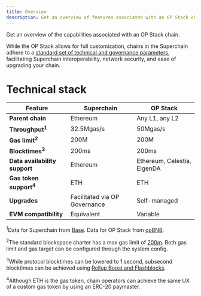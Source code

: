 ```yaml
---
title: Overview
description: Get an overview of features associated with an OP Stack chain
---
```


Get an overview of the capabilities associated with an OP Stack chain.

While the OP Stack allows for full customization, chains in the Superchain adhere to a [standard set of technical and governance parameters](/superchain/blockspace-charter), facilitating Superchain interoperability, network security, and ease of upgrading your chain.

# Technical stack

| Feature                           | Superchain                    | OP Stack                    |
| --------------------------------- | ----------------------------- | --------------------------- |
| **Parent chain**                  | Ethereum                      | Any L1, any L2              |
| **Throughput<sup>1</sup>**        | 32.5Mgas/s                    | 50Mgas/s                    |
| **Gas limit<sup>2</sup>**         | 200M                          | 200M                        |
| **Blocktimes<sup>3</sup>**        | 200ms                         | 200ms                       |
| **Data availability support**     | Ethereum                      | Ethereum, Celestia, EigenDA |
| **Gas token support<sup>4</sup>** | ETH                           | ETH                         |
| **Upgrades**                      | Facilitated via OP Governance | Self-managed                |
| **EVM compatibility**             | Equivalent                    | Variable                    |

<sup>1</sup>Data for Superchain from [Base](https://etherscan.io/address/0x73a79Fab69143498Ed3712e519A88a918e1f4072#readProxyContract#F14). Data for OP Stack from [opBNB](https://docs.bnbchain.org/bnb-opbnb/core-concepts/opbnb-metrics/).

<sup>2</sup>The standard blockspace charter has a max gas limit of [200m](https://specs.optimism.io/protocol/configurability.html?utm_source=op-docs&utm_medium=docs#gas-limit). Both gas limit and gas target can be configured through the system config.

<sup>3</sup>While protocol blocktimes can be lowered to 1 second, subsecond blocktimes can be achieved using [Rollup Boost and Flashblocks](https://writings.flashbots.net/introducing-rollup-boost).

<sup>4</sup>Although ETH is the gas token, chain operators can achieve the same UX of a custom gas token by using an ERC-20 paymaster.


